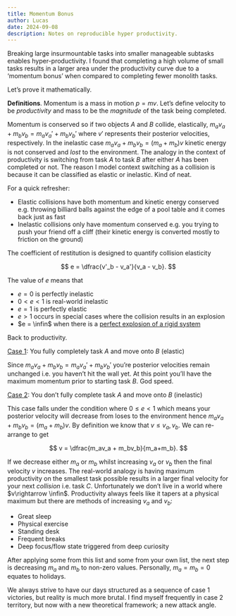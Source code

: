 ```yaml
---
title: Momentum Bonus
author: Lucas
date: 2024-09-08
description: Notes on reproducible hyper productivity.
---
```


Breaking large insurmountable tasks into smaller manageable subtasks enables hyper-productivity. I found that completing a high volume of small tasks results in a larger area under the productivity curve due to a ‘momentum bonus’ when compared to completing fewer monolith tasks.

Let’s prove it mathematically.

**Definitions**. Momentum is a mass in motion $p=mv$. Let’s define velocity to be *productivity* and mass to be the *magnitude* of the task being completed.

Momentum is conserved so if two objects $A$ and $B$ collide, elastically, $m_av_a + m_bv_b = m_av_a' + m_bv_b'$ where  $v'$ represents their posterior velocities, respectively. In the inelastic case $m_av_a + m_bv_b = (m_a+m_b)v$ kinetic energy is not conserved and *lost* to the environment. The analogy in the context of productivity is switching from task $A$ to task $B$ after either $A$ has been completed or not. The reason I model context switching as a collision is because it can be classified as elastic or inelastic. Kind of neat.

For a quick refresher:

- Elastic collisions have both momentum and kinetic energy conserved e.g. throwing billiard balls against the edge of a pool table and it comes back just as fast
- Inelastic collisions only have momentum conserved e.g. you trying to push your friend off a cliff (their kinetic energy is converted mostly to friction on the ground)

The coefficient of restitution is designed to quantify collision elasticity

$$
e = \dfrac{v'_b - v_a'}{v_a - v_b}.
$$

The value of $e$  means that

- $e= 0$ is perfectly inelastic
- $0< e < 1$ is real-world inelastic
- $e = 1$ is perfectly elastic
- $e > 1$ occurs in special cases where the collision results in an explosion
- $e = \infin$ when there is a [perfect explosion of a rigid system](https://en.wikipedia.org/wiki/Coefficient_of_restitution)

Back to productivity.

<ins>Case 1</ins>: You fully completely task $A$ and move onto $B$ (elastic)

Since $m_av_a + m_bv_b = m_av_a' + m_bv_b'$ you’re posterior velocities remain unchanged i.e. you haven’t hit the wall yet. At this point you’ll have the maximum momentum prior to starting task $B$. God speed.

<ins>Case 2</ins>: You don’t fully complete task $A$ and move onto $B$ (inelastic)

This case falls under the condition where $0\le e < 1$ which means your posterior velocity will decrease from loses to the environment hence $m_av_a + m_bv_b = (m_a+m_b)v$. By definition we know that $v \le v_a, v_b$. We can re-arrange to get

$$
v = \dfrac{m_av_a + m_bv_b}{m_a+m_b}.
$$

If we decrease either $m_a$ or $m_b$ whilst increasing $v_a$ or $v_b$ then the final velocity $v$ increases. The real-world analogy is having maximum productivity on the smallest task possible results in a larger final velocity for your next *collision* i.e. task $C$. Unfortunately we don’t live in a world where $v\rightarrow \infin$. Productivity always feels like it tapers at a physical maximum but there are methods of increasing $v_a$ and $v_b$:

- Great sleep
- Physical exercise
- Standing desk
- Frequent breaks
- Deep focus/flow state triggered from deep curiosity

After applying some from this list and some from your own list, the next step is decreasing $m_a$ and $m_b$ to non-zero values. Personally, $m_a = m_b = 0$ equates to holidays. 

We always strive to have our days structured as a sequence of case 1 victories, but reality is much more brutal. I find myself frequently in case 2 territory, but now with a new theoretical framework; a new attack angle.